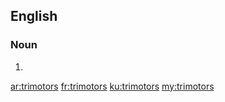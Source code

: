 ==English==

===Noun===
{{head|en|noun plural form}}

# {{plural of|trimotor|lang=en}}

[[ar:trimotors]]
[[fr:trimotors]]
[[ku:trimotors]]
[[my:trimotors]]